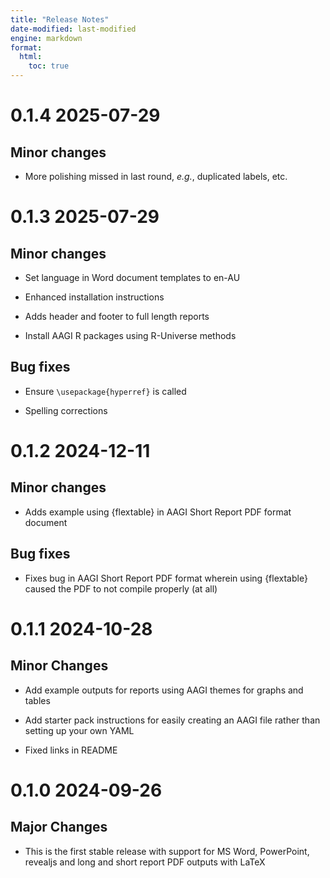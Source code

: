 ```yaml
---
title: "Release Notes"
date-modified: last-modified
engine: markdown
format: 
  html:
    toc: true
---
```


# 0.1.4 2025-07-29

## Minor changes

* More polishing missed in last round, _e.g._, duplicated labels, etc.

# 0.1.3 2025-07-29

## Minor changes

* Set language in Word document templates to en-AU

* Enhanced installation instructions

* Adds header and footer to full length reports

* Install AAGI R packages using R-Universe methods

## Bug fixes

* Ensure `\usepackage{hyperref}` is called

* Spelling corrections

# 0.1.2 2024-12-11

## Minor changes

* Adds example using {flextable} in AAGI Short Report PDF format document

## Bug fixes

* Fixes bug in AAGI Short Report PDF format wherein using {flextable} caused the PDF to not compile properly (at all)

# 0.1.1 2024-10-28

## Minor Changes

* Add example outputs for reports using AAGI themes for graphs and tables

* Add starter pack instructions for easily creating an AAGI file rather than setting up your own YAML

* Fixed links in README

# 0.1.0 2024-09-26

## Major Changes

* This is the first stable release with support for MS Word, PowerPoint, revealjs and long and short report PDF outputs with LaTeX

